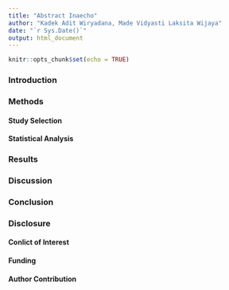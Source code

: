 ```yaml
---
title: "Abstract Inaecho"
author: "Kadek Adit Wiryadana, Made Vidyasti Laksita Wijaya"
date: "`r Sys.Date()`"
output: html_document
---
```


```r
knitr::opts_chunk$set(echo = TRUE)
```

### Introduction

### Methods

#### Study Selection

#### Statistical Analysis

### Results

### Discussion

### Conclusion

### Disclosure

#### Conlict of Interest

#### Funding

#### Author Contribution